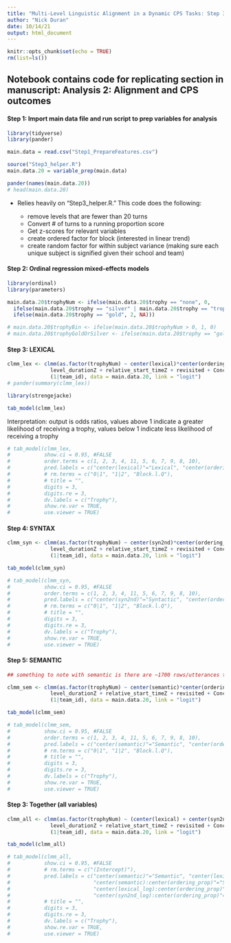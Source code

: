 ```yaml
---
title: "Multi-Level Linguistic Alignment in a Dynamic CPS Tasks: Step 3 Model 2"
author: "Nick Duran"
date: 10/14/21
output: html_document
---
```


```r
knitr::opts_chunk$set(echo = TRUE)
rm(list=ls())
```

## Notebook contains code for replicating section in manuscript: Analysis 2: Alignment and CPS outcomes

#### Step 1: Import main data file and run script to prep variables for analysis

```r
library(tidyverse)
library(pander)
```

```r
main.data = read.csv("Step1_PrepareFeatures.csv")

source("Step3_helper.R")
main.data.20 = variable_prep(main.data)

pander(names(main.data.20))
# head(main.data.20)
```

* Relies heavily on "Step3_helper.R." This code does the following:

  * remove levels that are fewer than 20 turns
  * Convert # of turns to a running proportion score 
  * Get z-scores for relevant variables
  * create ordered factor for block (interested in linear trend)
  * create random factor for within subject variance (making sure each unique subject is signified given their school and team)

#### Step 2: Ordinal regression mixed-effects models

<!-- ## FINAL MODEL (single predictors) (for paper, just report these, but if asked, can report with all included) -->
<!-- ## I think all these predictors are allowable and justifiable... might want to see https://www.ncbi.nlm.nih.gov/pmc/articles/PMC5543767/ for further justification -->
<!-- ## also, for adding ordering_prop (that justifies repeated observations, but even without it, still shouldn't be a problem with it given a repeated measure for team) -->

```r
library(ordinal)
library(parameters) 
```

```r
main.data.20$trophyNum <- ifelse(main.data.20$trophy == "none", 0, 
  ifelse(main.data.20$trophy == "silver" | main.data.20$trophy == "trophy", 1, 
  ifelse(main.data.20$trophy == "gold", 2, NA)))

# main.data.20$trophyBin <- ifelse(main.data.20$trophyNum > 0, 1, 0)
# main.data.20$trophyGoldOrSilver <- ifelse(main.data.20$trophy == "gold", 1, ifelse(main.data.20$trophy == "silver", 0, NA))

```

#### Step 3: LEXICAL

```r
clmm_lex <- clmm(as.factor(trophyNum) ~ center(lexical)*center(ordering_prop) + 
              level_durationZ + relative_start_timeZ + revisited + Concept + Block.l + 
              (1|team_id), data = main.data.20, link = "logit")
# pander(summary(clmm_lex))
```

```r
library(strengejacke)
```

```r
tab_model(clmm_lex) 
```

Interpretation: output is odds ratios, values above 1 indicate a greater likelihood of receiving a trophy, values below 1 indicate less likelihood of receiving a trophy 

```r
# tab_model(clmm_lex,
#           show.ci = 0.95, #FALSE
#           order.terms = c(1, 2, 3, 4, 11, 5, 6, 7, 9, 8, 10),
#           pred.labels = c("center(lexical)"="Lexical", "center(ordering_prop)"="Utterance Order", "Block.l.L"="Block (linear trend)", "relative_start_timeZ"="Level start time", "level_durationZ"="Level duration", "ConceptPoT" = "Concept [PoT]", "Revisited_birevisit" = "Revisit [yes]", "center(lexical):center(ordering_prop)"="Lexical * Order"),
#           # rm.terms = c("0|1", "1|2", "Block.l.Q"),
#           # title = "",
#           digits = 3,
#           digits.re = 3,
#           dv.labels = c("Trophy"),
#           show.re.var = TRUE,
#           use.viewer = TRUE)
```

#### Step 4: SYNTAX

```r
clmm_syn <- clmm(as.factor(trophyNum) ~ center(syn2nd)*center(ordering_prop) + 
              level_durationZ + relative_start_timeZ + revisited + Concept + Block.l + 
              (1|team_id), data = main.data.20, link = "logit")
```

```r
tab_model(clmm_syn) 
```

```r
# tab_model(clmm_syn,
#           show.ci = 0.95, #FALSE
#           order.terms = c(1, 2, 3, 4, 11, 5, 6, 7, 9, 8, 10),
#           pred.labels = c("center(syn2nd)"="Syntactic", "center(ordering_prop)"="Utterance Order", "Block.l.L"="Block (linear trend)", "relative_start_timeZ"="Level start time", "level_durationZ"="Level duration", "ConceptPoT" = "Concept [PoT]", "Revisited_birevisit" = "Revisit [yes]", "center(syn2nd):center(ordering_prop)"="Syntactic * Order"),
#           # rm.terms = c("0|1", "1|2", "Block.l.Q"),
#           # title = "",
#           digits = 3,
#           digits.re = 3,
#           dv.labels = c("Trophy"),
#           show.re.var = TRUE,
#           use.viewer = TRUE)
```

#### Step 5: SEMANTIC

```r
## something to note with semantic is there are ~1700 rows/utterances that have NA values because one of the utterances must contain words not in the semantic space

clmm_sem <- clmm(as.factor(trophyNum) ~ center(semantic)*center(ordering_prop) + 
              level_durationZ + relative_start_timeZ + revisited + Concept + Block.l + 
              (1|team_id), data = main.data.20, link = "logit")
```

```r
tab_model(clmm_sem) 
```

```r
# tab_model(clmm_sem,
#           show.ci = 0.95, #FALSE
#           order.terms = c(1, 2, 3, 4, 11, 5, 6, 7, 9, 8, 10),
#           pred.labels = c("center(semantic)"="Semantic", "center(ordering_prop)"="Utterance Order", "Block.l.L"="Block (linear trend)", "relative_start_timeZ"="Level start time", "level_durationZ"="Level duration", "ConceptPoT" = "Concept [PoT]", "Revisited_birevisit" = "Revisit [yes]", "center(semantic):center(ordering_prop)"="Semantic * Order"),
#           # rm.terms = c("0|1", "1|2", "Block.l.Q"),
#           # title = "",
#           digits = 3,
#           digits.re = 3,
#           dv.labels = c("Trophy"),
#           show.re.var = TRUE,
#           use.viewer = TRUE)
```

#### Step 3: Together (all variables)

<!-- What is the rationale of running all three together? Doing them separately?  -->

<!-- From Dideriksen: "to assess whether the frequency of given grounding mechanisms was uniquely informative as to performance, we also built models including all grounding mechanisms as predictors. This corresponds to asking whether each predictor was still related to performance even when we already know the frequency of the other grounding mechanisms." -->

<!-- A model including all predictors showed that not all predictors maintained evidence of relation to performance. This indicates that not all grounding mechanisms contribute unique information to our understanding of effective conversational coordination. -->


```r
clmm_all <- clmm(as.factor(trophyNum) ~ (center(lexical) + center(syn2nd) + center(semantic))*center(ordering_prop) + 
              level_durationZ + relative_start_timeZ + revisited + Concept + Block.l + 
              (1|team_id), data = main.data.20, link = "logit")
```

```r
tab_model(clmm_all)
```


```r
# tab_model(clmm_all,
#           show.ci = 0.95, #FALSE
#           # rm.terms = c("(Intercept)"),
#           pred.labels = c("center(semantic)"="Semantic", "center(lexical_log)"="Lexical",  "center(syn2nd_log)"="Syntactic", "center(ordering_prop)"="Discourse Time", "relative_start_timeZ"="Relative Start Time", "level_durationZ"="Level Duration", "utterlen_alignerZ"="Utterance Length Aligner", "ConceptPoT" = "Concept [PoT]", "XQ_know"="Familiarity [yes]", "femdomin"="Majority Female [yes]",
#                           "center(semantic):center(ordering_prop)"="Semantic * Time",
#                           "center(lexical_log):center(ordering_prop)"="Lexical * Time",
#                           "center(syn2nd_log):center(ordering_prop)"="Syntactic * Time"),
#           # title = "",
#           digits = 3,
#           digits.re = 3,
#           dv.labels = c("Trophy"),
#           show.re.var = TRUE,
#           use.viewer = TRUE)
```












